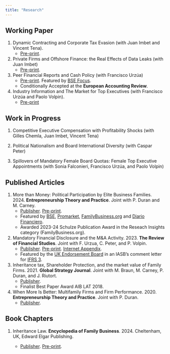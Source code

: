 ```yaml
---
title: "Research"
---
```


## Working Paper

1.  Dynamic Contracting and Corporate Tax Evasion (with Juan Imbet and Vincent Tena).
    -   [Pre-print](https://papers.ssrn.com/sol3/papers.cfm?abstract_id=4872375).
2.  Private Firms and Offshore Finance: the Real Effects of Data Leaks (with Juan Imbet)
    -   [Pre-print](https://papers.ssrn.com/sol3/papers.cfm?abstract_id=4557679).
3.  Peer Financial Reports and Cash Policy (with Francisco Urzúa)
    -   [Pre-print](https://papers.ssrn.com/sol3/papers.cfm?abstract_id=4096239). Featured by [BSE Focus](https://focus.bse.eu/how-transparent-reporting-influences-allocation-corporate-cash/).
    -   Conditionally Accepted at the **European Accounting Review**.
4.  Industry Information and The Market for Top Executives (with Francisco Urzúa and Paolo Volpin).
    -   [Pre-print](https://papers.ssrn.com/sol3/papers.cfm?abstract_id=5052279)

## Work in Progress

1.  Competitive Executive Compensation with Profitability Shocks (with Gilles Chemla, Juan Imbet, Vincent Tena)

2.  Political Nationalism and Board International Diversity (with Caspar Peter)

3.  Spillovers of Mandatory Female Board Quotas: Female Top Executive Appointments (with Sonia Falconieri, Francisco Urzúa, and Paolo Volpin)

## Published Articles

1.  More than Money: Political Participation by Elite Business Families. 2024. **Entrepreneurship Theory and Practice**. Joint with P. Duran and M. Carney.
    -   [Publisher](https://journals.sagepub.com/doi/10.1177/10422587241227624). [Pre-print](https://www.researchgate.net/publication/377182500_More_than_money_Political_participation_by_elite_business_families).
    -   Featured by [BSE](https://bse.eu/microupdates/more-money-political-participation-elite-business-families), [Promarket](https://www.promarket.org/2024/03/12/rent-seeking-alone-does-not-explain-why-wealthy-families-run-for-office/), [FamilyBusiness.org](https://familybusiness.org/content/why-prominent-business-families-dive-into-politics) and [Diario Financiero](https://dfmas.df.cl/df-mas/coffee-break/25-de-familias-empresarias-chilenas-han-tenido-incursion-en-politica).
    -   Awarded 2023-24 Schulze Publication Award in the Reseach Insights category (FamilyBusiness.org).
2.  Mandatory Financial Disclosure and the M&A Activity. 2023. **The Review of Financial Studies**. Joint with F. Urzua, C. Peter, and P. Volpin.
    -   [Publisher](https://academic.oup.com/rfs/article-abstract/36/12/4788/7202058?redirectedFrom=fulltext&login=false). [Pre-print](https://papers.ssrn.com/abstract=3768349). [Internet Appendix](https://oup.silverchair-cdn.com/oup/backfile/Content_public/Journal/rfs/36/12/10.1093_rfs_hhad052/1/hhad052_supplementary_data.pdf?Expires=1711502290&Signature=Rf6XxFRJiHodfFRqZCI4PW4UHV-6gIkRUAb3fEvVcoJlLPMepM644jkMGfHNblJERi9bvJNJHtcKWqGb28PtNzpPQSTDgtm6GOCMvJe23JWINzbQ36uhixyAw16rLltYnxOs-fQOXmtaw7caGcFeGBF1VDjT7xaBXmNM2Paje5fZcZqJzfuPegPE9-CjC138-F8bUlrN3ngTFeAW7kqA~Oe8G~rqKJ9S3NsSQl5JNyL2I7tddyYFc-3mhu1nN2IF79XUBjckSLYicSxRbyGiAi1kDHg1WIeMUD1~NOKykz-ZwcnlgNST2OO-NB1-W-HZnVmhQcmzJ--q67Ci34G1ow__&Key-Pair-Id=APKAIE5G5CRDK6RD3PGA).
    -   Featured by the [UK Endorsement Board](https://ifrs-springapps-comment-letter-api-1.azuremicroservices.io/v2/download-file?path=638_68180_UK-Endorsement-Board_0_UKEB-Final-Comment-Letter-ED-BCDGI-UNSIGNED.pdf) in an IASB's comment letter for [IFRS 3](https://www.ifrs.org/projects/work-plan/goodwill-and-impairment/exposure-draft-and-cl-bcdgi/).
3.  Inheritance tax, Shareholder Protection, and the market value of Family Firms. 2021. **Global Strategy Journal**. Joint with M. Braun, M. Carney, P. Duran, and J. Riutort.
    -   [Publisher](https://onlinelibrary.wiley.com/doi/abs/10.1002/gsj.1394).
    -   Finalist Best Paper Award AIB LAT 2018.
4.  When More Is Better: Multifamily Firms and Firm Performance. 2020. **Entrepreneurship Theory and Practice**. Joint with P. Duran.
    -   [Publisher](https://journals.sagepub.com/doi/abs/10.1177/1042258719851206?journalCode=etpb).

## Book Chapters

1.  Inheritance Law. **Encyclopedia of Family Business**. 2024. Cheltenham, UK, Edward Elgar Publishing.

    -   [Publisher](https://www.elgaronline.com/display/book/9781800888722/ch63.xml). [Pre-print](https://papers.ssrn.com/sol3/papers.cfm?abstract_id=4411372).
